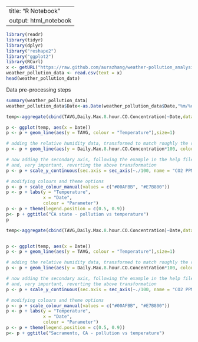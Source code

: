 
---
title: "R Notebook"
output: html_notebook
---

```{r}
library(readr)
library(tidyr)
library(dplyr)
library("reshape2")
library("ggplot2")
library(RCurl)
x <- getURL("https://raw.github.com/aurazhang/weather-pollution_analysis/weather_pollution_data.csv")
weather_pollution_data <- read.csv(text = x)
head(weather_pollution_data)
```
Data pre-processing steps

```{r}
summary(weather_pollution_data)
weather_pollution_data$Date<-as.Date(weather_pollution_data$Date,"%m/%d/%Y")
```

```{r}
temp<-aggregate(cbind(TAVG,Daily.Max.8.hour.CO.Concentration)~Date,data=weather_pollution_data,FUN="mean")

p <- ggplot(temp, aes(x = Date))
p <- p + geom_line(aes(y = TAVG, colour = "Temperature"),size=1)

# adding the relative humidity data, transformed to match roughly the range of the temperature
p <- p + geom_line(aes(y = Daily.Max.8.hour.CO.Concentration*100, colour = "Pollution"),size=1)

# now adding the secondary axis, following the example in the help file ?scale_y_continuous
# and, very important, reverting the above transformation
p <- p + scale_y_continuous(sec.axis = sec_axis(~./100, name = "CO2 PPM"))

# modifying colours and theme options
p <- p + scale_colour_manual(values = c("#00AFBB", "#E7B800"))
p <- p + labs(y = "Temperature",
              x = "Date",
              colour = "Parameter")
p <- p + theme(legend.position = c(0.5, 0.9))
p<- p + ggtitle("CA state - pollution vs temperature")
p
```

```{r}
temp<-aggregate(cbind(TAVG,Daily.Max.8.hour.CO.Concentration)~Date,data=weather_pollution_data[weather_pollution_data$CBSA_NAME=="Sacramento--Roseville--Arden-Arcade, CA",],FUN="mean")


p <- ggplot(temp, aes(x = Date))
p <- p + geom_line(aes(y = TAVG, colour = "Temperature"),size=1)

# adding the relative humidity data, transformed to match roughly the range of the temperature
p <- p + geom_line(aes(y = Daily.Max.8.hour.CO.Concentration*100, colour = "Pollution"),size=1)

# now adding the secondary axis, following the example in the help file ?scale_y_continuous
# and, very important, reverting the above transformation
p <- p + scale_y_continuous(sec.axis = sec_axis(~./100, name = "CO2 PPM"))

# modifying colours and theme options
p <- p + scale_colour_manual(values = c("#00AFBB", "#E7B800"))
p <- p + labs(y = "Temperature",
              x = "Date",
              colour = "Parameter")
p <- p + theme(legend.position = c(0.5, 0.9))
p<- p + ggtitle("Sacramento, CA - pollution vs temperature")

```

